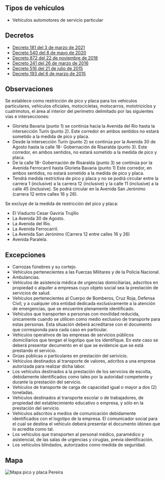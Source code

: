 ## Tipos de vehículos

- Vehículos automotores de servicio particular

## Decretos

- [Decreto 181 del 3 de marzo de 2021](https://movilidadpereira.gov.co/Documentos/Dependencias/2021/DecretosExternos/DECRETO_MUNICIPAL_DE_PEREIRA_NO._0181_DE_MARZO_03_DE_2021_PICO_Y_PLACA_PEREIRA_2021.pdf)
- [Decreto 540 del 8 de mayo de 2020](http://www.pereira.gov.co/Transparencia/Normatividad/DECRETOS/2020/DECRETO%20MUNICIPAL%20DE%20PEREIRA%20NO.%20540%20DE%2008%20DE%20MAYO%20DE%202020_ADOPCION%20DE%20DECRETO%20636%20DE%202020%20.pdf.pdf)
- [Decreto 872 del 22 de noviembre de 2018](/pereira/decreto-872-del-22-de-noviembre-de-2018.pdf)
- [Decreto 241 del 26 de marzo de 2016](/pereira/decreto-241-del-26-de-marzo-de-2016.pdf)
- [Decreto 516 del 21 de julio de 2015](/pereira/decreto-516-del-21-de-julio-de-2015.pdf)
- [Decreto 193 del 6 de marzo de 2015](/pereira/decreto-193-del-6-de-marzo-de-2015.pdf)

## Observaciones

Se establece como restricción de pico y placa para los vehículos particulares, vehículos oficiales, motocicletas, motocarros, mototriciclos y cuatrimotos, el área al interior del perímetro delimitado por las siguientes vías e intersecciones:

- Glorieta Bavaria (punto 1) se continúa hacia la Avenida del Río hasta la intersección Turín (punto 2). Este corredor en ambos sentidos no estará sometido a la medida de pico y placa.
- Desde la intersección Turín (punto 2) se continúa por la Avenida 30 de Agosto hasta la calle 18- Gobernación de Risaralda (punto 3). Este corredor, en ambos sentidos, no estará sometido a la medida de pico y placa.
- De la calle 18- Gobernación de Risaralda (punto 3) se continúa por la Avenida Ferrocarril hasta Glorieta Bavaria (punto 1) Este corredor, en ambos sentidos, no estará sometido a la medida de pico y placa.
- Tendrá medida restrictiva de pico y placa y no se podrá circular entre la carrera 1 (inclusive) a la carrera 12 (inclusive) y la calle 11 (inclusive) a la calle 45 (inclusive). Se podrá circular en la Avenida San Jerónimo (carrera 12 entre calles 16 y 26).

Se excluye de la medida de restricción del pico y placa:

- El Viaducto Cesar Gaviria Trujillo
- La Avenida 30 de Agosto.
- La Avenida del Río.
- La Avenida Ferrocarril.
- La Avenida San Jerónimo (Carrera 12 entre calles 16 y 26)
- Avenida Paralela.

## Excepciones

- Carrozas fúnebres y su cortejo.
- Vehículos pertenecientes a las Fuerzas Militares y de la Policía Nacional.
- Ambulancias.
- Vehículos de asistencia médica de urgencias domiciliarias, adscritos en propiedad o alquiler a empresas cuyo objeto social sea la prestación de servicios de salud.
- Vehículos pertenecientes al Cuerpo de Bomberos, Cruz Roja, Defensa Civil, y a cualquier otra entidad dedicada exclusivamente a la atención de emergencias, que se encuentre plenamente identificado.
- Vehículos que transporten a personas con movilidad reducida, únicamente cuando se utilicen como medio exclusivo de transporte para estas personas. Esta situación deberá acreditarse con el documento que corresponda para cada caso en particular.
- Vehículos operativos de las empresas de servicios públicos domiciliarios que tengan el logotipo que los identifique. En este caso se deberá presentar decumento en el que se evidencie que se está prestando el servicio.
- Grúas públicas o particulares en prestación del serivicio.
- Vehículos destinados al transporte de valores, adcritos a una empresa autorizada para realizar dicha labor.
- Los vehículos destinados a la prestación de los servicios de escolta, debidamente identificados como tales por la autoridad competente y durante la prestación del servicio.
- Vehículos de transporte de carga de capacidad igual o mayor a dos (2) toneladas.
- Vehículos destinados al transporte escolar o de trabajadores, de propiedad del establecimiento educativo o empresa, y sólo en la prestación del servicio.
- Vehículos adscritos a medios de comunicación debidamente identificados con el logotipo de la empresa. El comunicador social para el cual se destina el vehículo deberá presentar el documento idóneo que lo acredita como tal.
- Los vehículos que transporten al personal médico, paramédico y asistencial, de las salas de urgencias y cirugías, previa identificación.
- Los vehículos blindados, autorizados como medida de seguridad.

## Mapa

<Image
  alt="Mapa pico y placa Pereira"
  src="/pereira/pico-y-placa-pereira.jpeg"
  width={1200}
  height={1200}
/>

